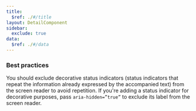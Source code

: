 ```yaml
---
title:
  $ref: ./#/title
layout: DetailComponent
sidebar:
  exclude: true
data:
  $ref: ./#/data
---
```


### Best practices

You should exclude decorative status indicators (status indicators that repeat the information already expressed by the accompanied text) from the screen reader to avoid repetition. If you're adding a status indicator for decorative purposes, pass `aria-hidden=”true”` to exclude its label from the screen reader.
